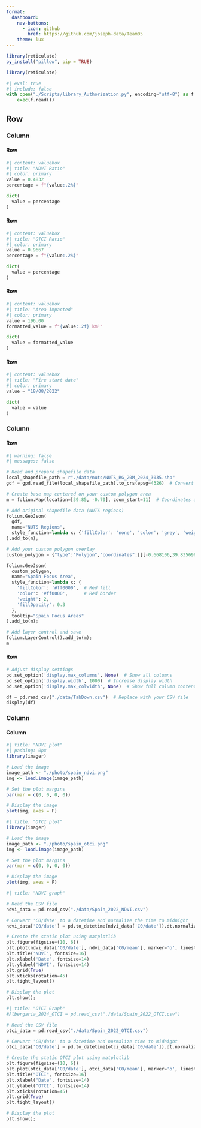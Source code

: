 ```yaml
---
format:
  dashboard:
    nav-buttons:
      - icon: github
        href: https://github.com/joseph-data/Team05
    theme: lux
---
```

```r
library(reticulate)
py_install("pillow", pip = TRUE)

```

```r
library(reticulate)
```

```python
#| eval: true
#| include: false
with open("./Scripts/library_Authorization.py", encoding="utf-8") as f:
    exec(f.read())
```

## Row

### Column {width="10%"}

#### Row

```python
#| content: valuebox
#| title: "NDVI Ratio"
#| color: primary
value = 0.4832
percentage = f"{value:.2%}"

dict(
  value = percentage
)
```

#### Row

```python
#| content: valuebox
#| title: "OTCI Ratio"
#| color: primary
value = 0.9667
percentage = f"{value:.2%}"

dict(
  value = percentage
)
```

#### Row

```python
#| content: valuebox
#| title: "Area impacted"
#| color: primary
value = 196.00
formatted_value = f"{value:.2f} km²" 

dict(
  value = formatted_value
)
```

#### Row

```python
#| content: valuebox
#| title: "Fire start date"
#| color: primary
value = "18/08/2022"

dict(
  value = value
)
```

### Column

#### Row {height="80%"}

```python

#| warning: false
#| messages: false

# Read and prepare shapefile data
local_shapefile_path = r"./data/nuts/NUTS_RG_20M_2024_3035.shp"
gdf = gpd.read_file(local_shapefile_path).to_crs(epsg=4326)  # Convert to WGS84

# Create base map centered on your custom polygon area
m = folium.Map(location=[39.85, -0.70], zoom_start=11)  # Coordinates approximate to your polygon

# Add original shapefile data (NUTS regions)
folium.GeoJson(
  gdf,
  name="NUTS Regions",
  style_function=lambda x: {'fillColor': 'none', 'color': 'grey', 'weight': 0.5}
).add_to(m);

# Add your custom polygon overlay
custom_polygon = {"type":"Polygon","coordinates":[[[-0.668106,39.835696],[-0.65403,39.812228],[-0.627594,39.791391],[-0.615578,39.801151],[-0.609398,39.82304],[-0.619011,39.828577],[-0.615234,39.841232],[-0.603561,39.852566],[-0.622444,39.863635],[-0.635834,39.863635],[-0.650253,39.877073],[-0.639954,39.881816],[-0.667076,39.89367],[-0.654716,39.904732],[-0.635147,39.896831],[-0.620728,39.913423],[-0.627594,39.930801],[-0.64579,39.960807],[-0.673943,39.967385],[-0.698318,39.958965],[-0.739517,39.968701],[-0.74913,39.958965],[-0.736427,39.947121],[-0.761147,39.939488],[-0.786552,39.940804],[-0.801659,39.898411],[-0.797195,39.883396],[-0.808525,39.872858],[-0.776596,39.847031],[-0.749817,39.859418],[-0.733681,39.859155],[-0.734024,39.834641],[-0.716171,39.806954],[-0.708618,39.819085],[-0.709648,39.826995],[-0.697632,39.842022],[-0.685616,39.834114],[-0.668106,39.835696]]]}

folium.GeoJson(
  custom_polygon,
  name="Spain Focus Area",
  style_function=lambda x: {
    'fillColor': '#ff0000',  # Red fill
    'color': '#ff0000',      # Red border
    'weight': 2,
    'fillOpacity': 0.3
  },
  tooltip="Spain Focus Areas"
).add_to(m);

# Add layer control and save
folium.LayerControl().add_to(m);
m
```

#### Row

```python

# Adjust display settings
pd.set_option('display.max_columns', None)  # Show all columns
pd.set_option('display.width', 1000)  # Increase display width
pd.set_option('display.max_colwidth', None)  # Show full column content

df = pd.read_csv("./data/TabDown.csv")  # Replace with your CSV file
display(df)

```

### Column

#### Column {.tabset}

```r
#| title: "NDVI plot"
#| padding: 0px
library(imager)

# Load the image
image_path <- "./photo/spain_ndvi.png"
img <- load.image(image_path)

# Set the plot margins
par(mar = c(0, 0, 0, 0))

# Display the image
plot(img, axes = F)
```

```r
#| title: "OTCI plot"
library(imager)

# Load the image
image_path <- "./photo/spain_otci.png"
img <- load.image(image_path)

# Set the plot margins
par(mar = c(0, 0, 0, 0))

# Display the image
plot(img, axes = F)
```

```python
#| title: "NDVI graph"

# Read the CSV file
ndvi_data = pd.read_csv("./data/Spain_2022_NDVI.csv")

# Convert 'C0/date' to a datetime and normalize the time to midnight
ndvi_data['C0/date'] = pd.to_datetime(ndvi_data['C0/date']).dt.normalize()

# Create the static plot using matplotlib
plt.figure(figsize=(10, 6))
plt.plot(ndvi_data['C0/date'], ndvi_data['C0/mean'], marker='o', linestyle='-', color='blue')
plt.title('NDVI', fontsize=16)
plt.xlabel('Date', fontsize=14)
plt.ylabel('NDVI', fontsize=14)
plt.grid(True)
plt.xticks(rotation=45)
plt.tight_layout()

# Display the plot
plt.show();
```

```python
#| title: "OTCI Graph"
#Albergaria_2024_OTCI = pd.read_csv("./data/Spain_2022_OTCI.csv")

# Read the CSV file
otci_data = pd.read_csv("./data/Spain_2022_OTCI.csv")

# Convert 'C0/date' to a datetime and normalize time to midnight
otci_data['C0/date'] = pd.to_datetime(otci_data['C0/date']).dt.normalize()

# Create the static OTCI plot using matplotlib
plt.figure(figsize=(10, 6))
plt.plot(otci_data['C0/date'], otci_data['C0/mean'], marker='o', linestyle='-', color='green')
plt.title("OTCI", fontsize=16)
plt.xlabel("Date", fontsize=14)
plt.ylabel("OTCI", fontsize=14)
plt.xticks(rotation=45)
plt.grid(True)
plt.tight_layout()

# Display the plot
plt.show();

```
